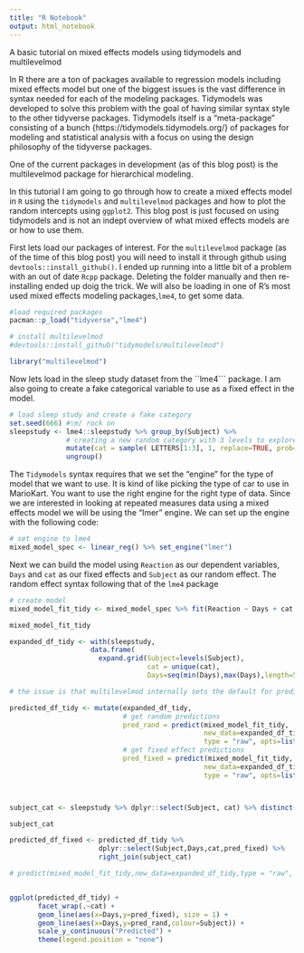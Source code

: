 ```yaml
---
title: "R Notebook"
output: html_notebook
---
```


A basic tutorial on mixed effects models using tidymodels and multilevelmod


In R there are a ton of packages available to regression models including mixed effects model but one of the biggest issues is the vast difference in syntax needed for each of the modeling packages. Tidymodels was developed to solve this problem with the goal of having similar syntax style to the other tidyverse packages. Tidymodels itself is a "meta-package" consisting of a bunch {https://tidymodels.tidymodels.org/} of packages for modeling and statistical analysis with a focus on using the design philosophy of the tidyverse packages.  

One of the current packages in development (as of this blog post) is the multilevelmod package for hierarchical modeling. 

In this tutorial I am going to go through how to create a mixed effects model in ```R``` using the ```tidymodels``` and ```multilevelmod``` packages and how to plot the random intercepts using ```ggplot2```. This blog post is just focused on using tidymodels and is not an indept overview of what mixed effects models are or how to use them. 



First lets load our packages of interest. For the ```multilevelmod``` package (as of the time of this blog post) you will need to install it through github using ```devtools::install_github()```. I ended up running into a little bit of a problem with an out of date ```Rcpp``` package. Deleting the folder manually and then re-installing ended up doig the trick. We will also be loading in one of R's most used mixed effects modeling packages,```lme4```, to get some data.
```r
#load required packages
pacman::p_load("tidyverse","lme4")

# install multilevelmod
#devtools::install_github("tidymodels/multilevelmod")

library("multilevelmod")
```


Now lets load in the sleep study dataset from the ``lme4``` package. I am also going to create a fake categorical variable to use as a fixed effect in the model. 

```r
# load sleep study and create a fake category
set.seed(666) #\m/ rock on
sleepstudy <- lme4::sleepstudy %>% group_by(Subject) %>% 
              # creating a new random category with 3 levels to explore group effects
              mutate(cat = sample( LETTERS[1:3], 1, replace=TRUE, prob=c(0.25, 0.50, 0.25))) %>%
              ungroup()

```


The ```Tidymodels``` syntax requires that we set the "engine" for the type of model that we want to use. It is kind of like picking the type of car to use in MarioKart. You want to use the right engine for the right type of data. Since we are interested in looking at repeated measures data using a mixed effects model we will be using the "lmer" engine. We can set up the engine with the following code:

```r

# set engine to lme4
mixed_model_spec <- linear_reg() %>% set_engine("lmer")

```


Next we can build the model using ```Reaction``` as our dependent variables, ```Days``` and ```cat``` as our fixed effects and ```Subject``` as our random effect. The random effect syntax following that of the ```lme4``` package 

```r

# create model
mixed_model_fit_tidy <- mixed_model_spec %>% fit(Reaction ~ Days + cat + (1 | Subject), data = sleepstudy)

mixed_model_fit_tidy

```



```r

expanded_df_tidy <- with(sleepstudy,
                    data.frame(
                      expand.grid(Subject=levels(Subject),
                                  cat = unique(cat),
                                  Days=seq(min(Days),max(Days),length=51))))

```



```r

# the issue is that multilevelmod internally sets the default for prediction to re.form = NA; the code above resets it to re.form = NULL (which is the lme4 default, i.e. include all random effects in the prediction)

predicted_df_tidy <- mutate(expanded_df_tidy,
                            # get random predictions
                            pred_rand = predict(mixed_model_fit_tidy,
                                                new_data=expanded_df_tidy, 
                                                type = "raw", opts=list(re.form=NULL)),
                            # get fixed effect predictions
                            pred_fixed = predict(mixed_model_fit_tidy,
                                                new_data=expanded_df_tidy, 
                                                type = "raw", opts=list(re.form=NA)))



subject_cat <- sleepstudy %>% dplyr::select(Subject, cat) %>% distinct(.)

subject_cat

predicted_df_fixed <- predicted_df_tidy %>% 
                      dplyr::select(Subject,Days,cat,pred_fixed) %>% 
                      right_join(subject_cat)

# predict(mixed_model_fit_tidy,new_data=expanded_df_tidy,type = "raw", opts=list(re.form=NA))


ggplot(predicted_df_tidy) +
       facet_wrap(.~cat) + 
       geom_line(aes(x=Days,y=pred_fixed), size = 1) + 
       geom_line(aes(x=Days,y=pred_rand,colour=Subject)) +
       scale_y_continuous("Predicted") + 
       theme(legend.position = "none")


```

















